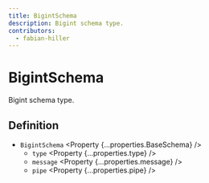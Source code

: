 ```yaml
---
title: BigintSchema
description: Bigint schema type.
contributors:
  - fabian-hiller
---
```



# BigintSchema

Bigint schema type.

## Definition

- `BigintSchema` <Property {...properties.BaseSchema} />
  - `type` <Property {...properties.type} />
  - `message` <Property {...properties.message} />
  - `pipe` <Property {...properties.pipe} />
